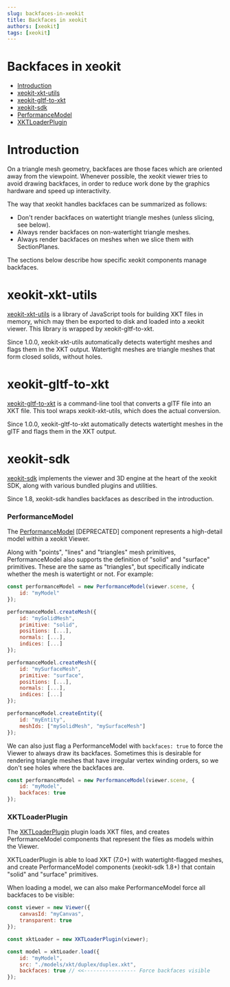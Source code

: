 ```yaml
---
slug: backfaces-in-xeokit
title: Backfaces in xeokit
authors: [xeokit]
tags: [xeokit]
---
```


# Backfaces in xeokit

- [Introduction](#introduction)
- [xeokit-xkt-utils](#xeokit-xkt-utils)
- [xeokit-gltf-to-xkt](#xeokit-gltf-to-xkt)
- [xeokit-sdk](#xeokit-sdk)
-   [PerformanceModel](#performancemodel)
-   [XKTLoaderPlugin](#xktloaderplugin)

# Introduction

On a triangle mesh geometry, backfaces are those faces which are oriented away from the viewpoint. Whenever possible, the xeokit viewer tries to avoid drawing backfaces, in order to reduce work done by the graphics hardware and speed up interactivity.

<!-- truncate -->

The way that xeokit handles backfaces can be summarized as follows:

- Don't render backfaces on watertight triangle meshes (unless slicing, see below).
- Always render backfaces on non-watertight triangle meshes.
- Always render backfaces on meshes when we slice them with SectionPlanes.

The sections below describe how specific xeokit components manage backfaces.

# xeokit-xkt-utils

[xeokit-xkt-utils](https://www.npmjs.com/package/@xeokit/xeokit-xkt-utils) is a library of JavaScript tools for building XKT files in memory, which may then be exported to disk and loaded into a xeokit viewer. This library is wrapped by xeokit-gltf-to-xkt.

Since 1.0.0, xeokit-xkt-utils automatically detects watertight meshes and flags them in the XKT output. Watertight meshes are triangle meshes that form closed solids, without holes.

# xeokit-gltf-to-xkt

[xeokit-gltf-to-xkt](https://www.npmjs.com/package/@xeokit/xeokit-gltf-to-xkt) is a command-line tool that converts a glTF file into an XKT file. This tool wraps xeokit-xkt-utils, which does the actual conversion.

Since 1.0.0, xeokit-gltf-to-xkt automatically detects watertight meshes in the glTF and flags them in the XKT output.

# xeokit-sdk

[xeokit-sdk](https://www.npmjs.com/package/@xeokit/xeokit-sdk) implements the viewer and 3D engine at the heart of the xeokit SDK, along with various bundled plugins and utilities.

Since 1.8, xeokit-sdk handles backfaces as described in the introduction.

### PerformanceModel

The [PerformanceModel](https://xeokit.github.io/xeokit-sdk/docs/class/src/viewer/scene/PerformanceModel/PerformanceModel.js~PerformanceModel.html) [DEPRECATED] component represents a high-detail model within a xeokit Viewer.

Along with "points", "lines" and "triangles" mesh primitives, PerformanceModel also supports the definition of "solid" and "surface" primitives. These are the same as "triangles", but specifically indicate whether the mesh is watertight or not. For example:

```js
const performanceModel = new PerformanceModel(viewer.scene, {
    id: "myModel"
});

performanceModel.createMesh({
    id: "mySolidMesh",
    primitive: "solid",
    positions: [...],
    normals: [...],
    indices: [...]
});

performanceModel.createMesh({
    id: "mySurfaceMesh",
    primitive: "surface",
    positions: [...],
    normals: [...],
    indices: [...]
});

performanceModel.createEntity({
    id: "myEntity",
    meshIds: ["mySolidMesh", "mySurfaceMesh"]
});
```

We can also just flag a PerformanceModel with `backfaces: true` to force the Viewer to always draw its backfaces. Sometimes this is desirable for rendering triangle meshes that have irregular vertex winding orders, so we don't see holes where the backfaces are.

```js
const performanceModel = new PerformanceModel(viewer.scene, {
    id: "myModel",
    backfaces: true
});
```

### XKTLoaderPlugin

The [XKTLoaderPlugin](https://xeokit.github.io/xeokit-sdk/docs/class/src/plugins/XKTLoaderPlugin/XKTLoaderPlugin.js~XKTLoaderPlugin.html) plugin loads XKT files, and creates PerformanceModel components that represent the files as models within the Viewer.

XKTLoaderPlugin is able to load XKT (7.0+) with watertight-flagged meshes, and create PerformanceModel components (xeokit-sdk 1.8+) that contain "solid" and "surface" primitives.

When loading a model, we can also make PerformanceModel force all backfaces to be visible:

```js
const viewer = new Viewer({
    canvasId: "myCanvas",
    transparent: true
});

const xktLoader = new XKTLoaderPlugin(viewer);

const model = xktLoader.load({
    id: "myModel",
    src: "./models/xkt/duplex/duplex.xkt",
    backfaces: true // <<----------------- Force backfaces visible
});
```
